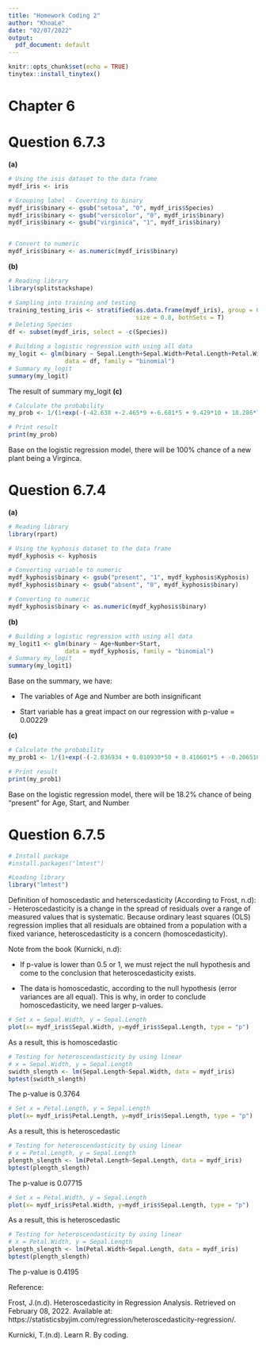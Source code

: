 ```yaml
---
title: "Homework Coding 2"
author: "KhoaLe"
date: "02/07/2022"
output:
  pdf_document: default
---
```

```r
knitr::opts_chunk$set(echo = TRUE)
tinytex::install_tinytex()
```

# Chapter 6
# Question 6.7.3
**(a)**

```r
# Using the isis dataset to the data frame
mydf_iris <- iris

# Grouping label - Coverting to binary 
mydf_iris$binary <- gsub("setosa", "0", mydf_iris$Species)
mydf_iris$binary <- gsub("versicolor", "0", mydf_iris$binary)
mydf_iris$binary <- gsub("virginica", "1", mydf_iris$binary)


# Convert to numeric 
mydf_iris$binary <- as.numeric(mydf_iris$binary)

```

**(b)**

```r
# Reading library 
library(splitstackshape)

# Sampling into training and testing 
training_testing_iris <- stratified(as.data.frame(mydf_iris), group = 6, 
                                    size = 0.8, bothSets = T)
# Deleting Species 
df <- subset(mydf_iris, select = -c(Species))

# Building a logistic regression with using all data 
my_logit <- glm(binary ~ Sepal.Length+Sepal.Width+Petal.Length+Petal.Width,
                data = df, family = "binomial")
# Summary my_logit
summary(my_logit)
```
The result of summary my_logit
**(c)**

```r
# Calculate the probability
my_prob <- 1/(1+exp(-(-42.638 +-2.465*9 +-6.681*5 + 9.429*10 + 18.286*7)))

# Print result
print(my_prob)

```
Base on the logistic regression model, there will be 100% chance of a new plant
being a Virginca. 


# Question 6.7.4
**(a)**
```r
# Reading library 
library(rpart)

# Using the kyphosis dataset to the data frame
mydf_kyphosis <- kyphosis

# Converting variable to numeric 
mydf_kyphosis$binary <- gsub("present", "1", mydf_kyphosis$Kyphosis)
mydf_kyphosis$binary <- gsub("absent", "0", mydf_kyphosis$binary)

# Converting to numeric
mydf_kyphosis$binary <- as.numeric(mydf_kyphosis$binary)
```
**(b)**

```r
# Building a logistic regression with using all data 
my_logit1 <- glm(binary ~ Age+Number+Start,
                data = mydf_kyphosis, family = "binomial")
# Summary my_logit
summary(my_logit1)
```

Base on the summary, we have:

- The variables of Age and Number are both insignificant

- Start variable has a great impact on our regression with p-value = 0.00229

**(c)**
```r
# Calculate the probability
my_prob1 <- 1/(1+exp(-(-2.036934 + 0.010930*50 + 0.410601*5 + -0.206510*10)))

# Print result
print(my_prob1)
```
Base on the logistic regression model, there will be 18.2% chance of being 
"present" for Age, Start, and Number

# Question 6.7.5
```r
# Install package 
#install.packages("lmtest")

#Loading library
library("lmtest")
```
Definition of homoscedastic and heterscedasticity (According to Frost, n.d):
- Heteroscedasticity is a change in the spread of residuals over a range of measured values that is systematic. Because ordinary least squares (OLS) regression implies that all residuals are obtained from a population with a fixed variance, heteroscedasticity is a concern (homoscedasticity).


Note from the book (Kurnicki, n.d): 

- If p-value is lower than 0.5 or 1, we must reject the null hypothesis and 
come to the conclusion that heteroscedasticity exists. 

- The data is homoscedastic, according to the null hypothesis
(error variances are all equal). This is why, in order to conclude 
homoscedasticity, we need larger p-values.



```r
# Set x = Sepal.Width, y = Sepal.Length
plot(x= mydf_iris$Sepal.Width, y=mydf_iris$Sepal.Length, type = "p")


```
As a result, this is homoscedastic

```r
# Testing for heteroscendasticity by using linear  
# x = Sepal.Width, y = Sepal.Length
swidth_slength <- lm(Sepal.Length~Sepal.Width, data = mydf_iris)
bptest(swidth_slength)
```
The p-value is 0.3764

```r
# Set x = Petal.Length, y = Sepal.Length
plot(x= mydf_iris$Petal.Length, y=mydf_iris$Sepal.Length, type = "p")

```
As a result, this is heteroscedastic

```r
# Testing for heteroscendasticity by using linear  
# x = Petal.Length, y = Sepal.Length
plength_slength <- lm(Petal.Length~Sepal.Length, data = mydf_iris)
bptest(plength_slength)
```
The p-value is 0.07715


```r
# Set x = Petal.Width, y = Sepal.Length
plot(x= mydf_iris$Petal.Width, y=mydf_iris$Sepal.Length, type = "p")

```
As a result, this is heteroscedastic 

```r
# Testing for heteroscendasticity by using linear  
# x = Petal.Width, y = Sepal.Length
plength_slength <- lm(Petal.Width~Sepal.Length, data = mydf_iris)
bptest(plength_slength)
```
The p-value is 0.4195 


Reference: 

Frost, J.(n.d). Heteroscedasticity in Regression Analysis. Retrieved on
February 08, 2022. Available at:
https://statisticsbyjim.com/regression/heteroscedasticity-regression/. 

Kurnicki, T.(n.d). Learn R. By coding. 

